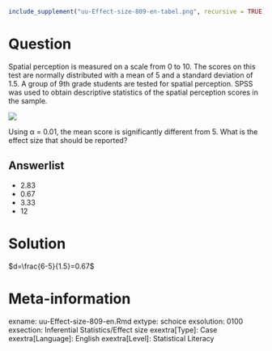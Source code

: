```r
include_supplement("uu-Effect-size-809-en-tabel.png", recursive = TRUE)
```


Question
========
  
Spatial perception is measured on a scale from 0 to 10. The scores on this test are normally distributed with a mean of 5 and a standard deviation of 1.5. A group of 9th grade students are tested for spatial perception. SPSS was used to obtain descriptive statistics of the spatial perception scores in the sample. 

![](uu-Effect-size-809-en-tabel.png)


Using α = 0.01, the mean score is significantly different from 5. What is the effect size that should be reported?

  
Answerlist
----------
* 2.83 
* 0.67
* 3.33 
* 12 



Solution
========

$d=\frac{6-5}{1.5}=0.67$


Meta-information
================
exname: uu-Effect-size-809-en.Rmd
extype: schoice
exsolution: 0100
exsection: Inferential Statistics/Effect size
exextra[Type]: Case
exextra[Language]: English
exextra[Level]: Statistical Literacy
